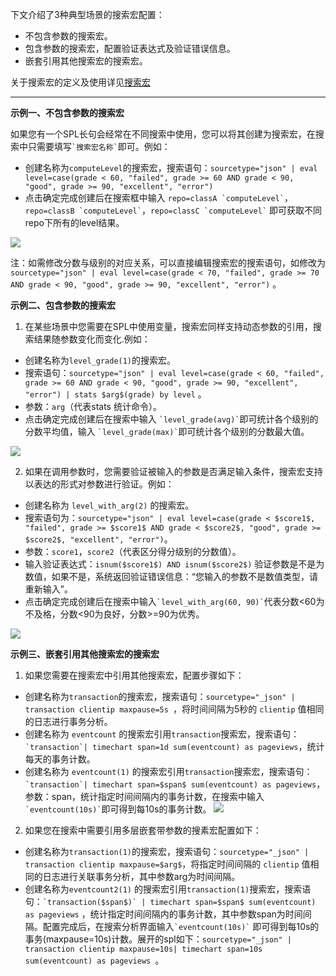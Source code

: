 下文介绍了3种典型场景的搜索宏配置：

* 不包含参数的搜索宏。
* 包含参数的搜索宏，配置验证表达式及验证错误信息。
* 嵌套引用其他搜索宏的搜索宏。

关于搜索宏的定义及使用详见[搜索宏](/express/manual/7139/search-the-macro)



-----
**示例一、不包含参数的搜索宏**


如果您有一个SPL长句会经常在不同搜索中使用，您可以将其创建为搜索宏，在搜索中只需要填写``` `搜索宏名称` ```即可。例如：
* 创建名称为`computeLevel`的搜索宏，搜索语句：``` sourcetype="json" | eval level=case(grade < 60, "failed", grade >= 60 AND grade < 90, "good", grade >= 90, "excellent", "error") ```
* 点击确定完成创建后在搜索框中输入 ``` repo=classA `computeLevel` ```，``` repo=classB `computeLevel` ```，``` repo=classC `computeLevel` ``` 即可获取不同repo下所有的level结果。


![](https://dn-odum9helk.qbox.me/FnBnQOWCyeXzDUi8htGZsuGg8Aku)



注：如需修改分数与级别的对应关系，可以直接编辑搜索宏的搜索语句，如修改为``` sourcetype="json" | eval level=case(grade < 70, "failed", grade >= 70 AND grade < 90, "good", grade >= 90, "excellent", "error") ``` 。


**示例二、包含参数的搜索宏**

1. 在某些场景中您需要在SPL中使用变量，搜索宏同样支持动态参数的引用，搜索结果随参数变化而变化.例如：


* 创建名称为`level_grade(1)`的搜索宏。
* 搜索语句：`sourcetype="json" | eval level=case(grade < 60, "failed", grade >= 60 AND grade < 90, "good", grade >= 90, "excellent", "error") | stats $arg$(grade) by level` 。
* 参数：`arg`（代表stats 统计命令）。
* 点击确定完成创建后在搜索中输入 ``` `level_grade(avg)` ```即可统计各个级别的分数平均值，输入 ``` `level_grade(max)` ```即可统计各个级别的分数最大值。

![](https://dn-odum9helk.qbox.me/FtqeFtZMoJzt7O0r4FeU3HKtMyFe)


2. 如果在调用参数时，您需要验证被输入的参数是否满足输入条件，搜索宏支持以表达的形式对参数进行验证。例如：


* 创建名称为 `level_with_arg(2)` 的搜索宏。
* 搜索语句为：``` sourcetype="json" | eval level=case(grade < $score1$, "failed", grade >= $score1$ AND grade < $score2$, "good", grade >= $score2$, "excellent", "error") ```。
* 参数：`score1`，`score2`（代表区分得分级别的分数值）。
* 输入验证表达式：`isnum($score1$) AND isnum($score2$)` 验证参数是不是为数值，如果不是，系统返回验证错误信息：“您输入的参数不是数值类型，请重新输入”。
* 点击确定完成创建后在搜索中输入``` `level_with_arg(60, 90)` ```代表分数<60为不及格，分数<90为良好，分数>=90为优秀。

![](https://dn-odum9helk.qbox.me/Fv0e4XgCiGlXAqChqne_HS1M3Mvr)


**示例三、嵌套引用其他搜索宏的搜索宏**

1. 如果您需要在搜索宏中引用其他搜索宏，配置步骤如下：


* 创建名称为`transaction`的搜索宏，搜索语句：```sourcetype="_json" | transaction clientip maxpause=5s ```，将时间间隔为5秒的 `clientip` 值相同的日志进行事务分析。
* 创建名称为 `eventcount` 的搜索宏引用`transaction`搜索宏，搜索语句：``` `transaction`| timechart span=1d sum(eventcount) as pageviews ```，统计每天的事务计数。
* 创建名称为 `eventcount(1)` 的搜索宏引用`transaction`搜索宏，搜索语句：``` `transaction`| timechart span=$span$ sum(eventcount) as pageviews```，参数：span，统计指定时间间隔内的事务计数，在搜索中输入 ``` `eventcount(10s)` ```即可得到每10s的事务计数。
![](https://dn-odum9helk.qbox.me/Fj0rQLS-tXot2TC2Y557pPZbBA4f)
	

2. 如果您在搜索中需要引用多层嵌套带参数的搜素宏配置如下：


* 创建名称为`transaction(1)`的搜索宏，搜索语句：```sourcetype="_json" | transaction clientip maxpause=$arg$```，将指定时间间隔的 `clientip` 值相同的日志进行关联事务分析，其中参数arg为时间间隔。
* 创建名称为`eventcount2(1)` 的搜索宏引用`transaction(1)`搜索宏，搜索语句：``` `transaction($span$)` | timechart span=$span$ sum(eventcount) as pageviews ``` ，统计指定时间间隔内的事务计数，其中参数span为时间间隔。配置完成后，在搜索分析界面输入``` `eventcount(10s)` ``` 即可得到每10s的事务(maxpause=10s)计数。展开的spl如下：```sourcetype="_json" | transaction clientip maxpause=10s| timechart span=10s sum(eventcount) as pageviews ```。
